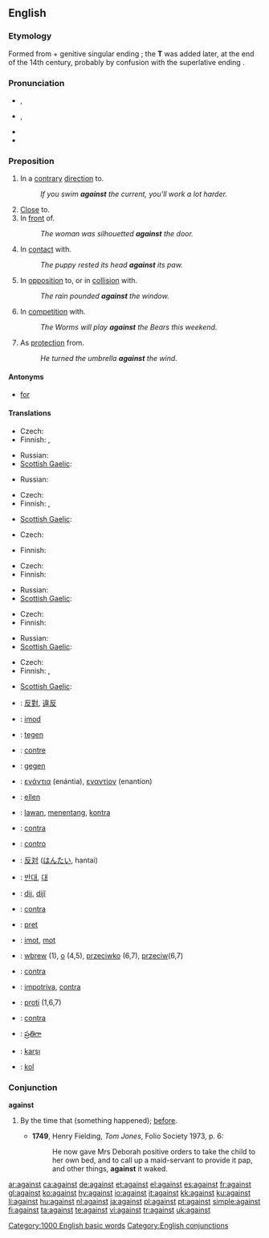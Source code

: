 ==English==
{{rank|again|also|away|147|against|though|get|eyes}}

===Etymology===
Formed from {{term|again}} + genitive singular ending {{term||-es}}; the '''T''' was added later, at the end of the 14th century, probably by confusion with the superlative ending {{term|-est}}.

===Pronunciation===
* {{a|UK}} {{IPA|/əˈgɛnst/|/əˈgeɪnst/}}, {{SAMPA|/@"gEnst/|/@"geInst/}}
* {{a|US}} {{IPA|/əˈgɛnst/}}, {{SAMPA|/@"gEnst/}}
* {{audio|en-us-against.ogg|Audio (US)}}
* {{hyphenation|a|gainst}}

===Preposition===
{{infl|en|preposition}}

# In a [[contrary]] [[direction]] to.
#: ''If you swim '''against''' the current, you'll work a lot harder.''
# [[close|Close]] to.
# In [[front]] of.
#: ''The woman was silhouetted '''against''' the door.''
# In [[contact]] with.
#: ''The puppy rested its head '''against''' its paw.''
# In [[opposition]] to, or in [[collision]] with.
#: ''The rain pounded '''against''' the window.''
# In [[competition]] with.
#: ''The Worms will play '''against''' the Bears this weekend.''
# As [[protection]] from.
#: ''He turned the umbrella '''against''' the wind.''

====Antonyms====
* [[for]]

====Translations====
{{trans-top|in a contrary direction to}}
* Czech: {{t+|cs|proti}}
* Finnish: {{t+|fi|vastaan}}, {{t|fi|vastavirtaan}}
{{trans-mid}}
* Russian: {{t+|ru|против|tr=prótiv|sc=Cyrl}}
* [[Scottish Gaelic]]: {{t-|gd|an aghaidh|xs=Scottish Gaelic}}
{{trans-bottom}}

{{trans-top|close to}}
* Russian: {{t+|ru|напротив|tr=naprótiv|sc=Cyrl}}
{{trans-mid}}
{{trans-bottom}}

{{trans-top|in front of}}
* Czech: {{t+|cs|proti}}
* Finnish: {{t+|fi|edessä}}, {{t-|fi|vasten}}
{{trans-mid}}
* [[Scottish Gaelic]]: {{t-|gd|mu choinneimh|xs=Scottish Gaelic}}
{{trans-bottom}}

{{trans-top|in contact with}}
* Czech: {{t+|cs|o}}
{{trans-mid}}
* Finnish: {{t-|fi|vasten}}
{{trans-bottom}}

{{trans-top|in opposition to}}
* Czech: {{t+|cs|proti}}
* Finnish: {{t-|fi|vasten}}
{{trans-mid}}
* Russian: {{t+|ru|против|tr=prótiv|sc=Cyrl}}
* [[Scottish Gaelic]]: {{t-|gd|an aghaidh|xs=Scottish Gaelic}}
{{trans-bottom}}

{{trans-top|in competition with}}
* Czech: {{t+|cs|proti}}
* Finnish: {{t+|fi|vastaan}}
{{trans-mid}}
* Russian: {{t+|ru|против|tr=prótiv|sc=Cyrl}}
* [[Scottish Gaelic]]: {{t-|gd|an aghaidh|xs=Scottish Gaelic}}
{{trans-bottom}}

{{trans-top|as protection from}}
* Czech: {{t+|cs|proti}}
* Finnish: {{t+|fi|vastaan}}, {{t-|fi|vasten}}
{{trans-mid}}
* [[Scottish Gaelic]]: {{t-|gd|an aghaidh|xs=Scottish Gaelic}}
{{trans-bottom}}

{{checktrans-top}}
* {{ttbc|Chinese}}: [[反對]], [[違反]]
* {{ttbc|Danish}}: [[imod]]
* {{ttbc|Dutch}}: [[tegen]]
* {{ttbc|French}}: [[contre]]
* {{ttbc|German}}: [[gegen]]
* {{ttbc|Greek}}: [[ενάντια]] (enántia), [[εναντίον]] (enantíon)
* {{ttbc|Hungarian}}: [[ellen]]
* {{ttbc|Indonesian}}: [[lawan]], [[tentang|menentang]], [[kontra]]
* {{ttbc|Interlingua}}: [[contra]]
* {{ttbc|Italian}}: [[contro]]
* {{ttbc|Japanese}}: [[反対]] ([[はんたい]], hantai)
{{checktrans-mid}}
* {{ttbc|Korean}}: [[반대]], [[대]]
* {{ttbc|Kurdish}}: [[dij]], [[dijî]]
* {{ttbc|Latin}}: [[contra]]
* {{ttbc|Latvian}}: [[pret]]
* {{ttbc|Norwegian}}: [[imot]], [[mot]]
* {{ttbc|Polish}}: [[wbrew]] (1), [[o]] (4,5), [[przeciwko]] (6,7), [[przeciw]](6,7)
* {{ttbc|Portuguese}}: [[contra]]
* {{ttbc|Romanian}}: [[impotriva]], [[contra]]
* {{ttbc|Slovene}}: [[proti]] (1,6,7)
* {{ttbc|Spanish}}: [[contra]]
* {{ttbc|Telugu}}: [[ప్రతిగా]]
* {{ttbc|Turkish}}: [[karşı]]
* {{ttbc|Volapük}}: [[kol]]
{{checktrans-bottom}}

===Conjunction===
'''against'''

# {{obsolete}} By the time that (something happened); [[before]].
#* '''1749''', Henry Fielding, ''Tom Jones'', Folio Society 1973, p. 6:
#*: He now gave Mrs Deborah positive orders to take the child to her own bed, and to call up a maid-servant to provide it pap, and other things, '''against''' it waked.

[[Category:1000 English basic words]]
[[Category:English conjunctions]]

[[ar:against]]
[[ca:against]]
[[de:against]]
[[et:against]]
[[el:against]]
[[es:against]]
[[fr:against]]
[[gl:against]]
[[ko:against]]
[[hy:against]]
[[io:against]]
[[it:against]]
[[kk:against]]
[[ku:against]]
[[li:against]]
[[hu:against]]
[[nl:against]]
[[ja:against]]
[[pl:against]]
[[pt:against]]
[[simple:against]]
[[fi:against]]
[[ta:against]]
[[te:against]]
[[vi:against]]
[[tr:against]]
[[uk:against]]